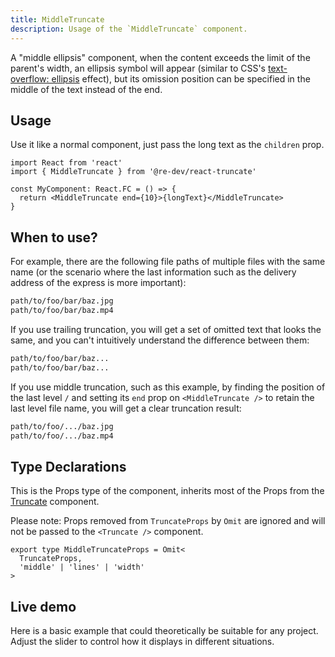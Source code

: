 ```yaml
---
title: MiddleTruncate
description: Usage of the `MiddleTruncate` component.
---
```



A "middle ellipsis" component, when the content exceeds the limit of the parent's width, an ellipsis symbol will appear (similar to CSS's [text-overflow: ellipsis](https://developer.mozilla.org/en-US/docs/Web/CSS/text-overflow) effect), but its omission position can be specified in the middle of the text instead of the end.

## Usage

Use it like a normal component, just pass the long text as the `children` prop.

```tsx
import React from 'react'
import { MiddleTruncate } from '@re-dev/react-truncate'

const MyComponent: React.FC = () => {
  return <MiddleTruncate end={10}>{longText}</MiddleTruncate>
}
```

## When to use?

For example, there are the following file paths of multiple files with the same name (or the scenario where the last information such as the delivery address of the express is more important):

```bash
path/to/foo/bar/baz.jpg
path/to/foo/bar/baz.mp4
```

If you use trailing truncation, you will get a set of omitted text that looks the same, and you can't intuitively understand the difference between them:

```bash
path/to/foo/bar/baz...
path/to/foo/bar/baz...
```

If you use middle truncation, such as this example, by finding the position of the last level `/` and setting its `end` prop on `<MiddleTruncate />` to retain the last level file name, you will get a clear truncation result:

```bash
path/to/foo/.../baz.jpg
path/to/foo/.../baz.mp4
```

## Type Declarations

This is the Props type of the component, inherits most of the Props from the [Truncate](/reference/truncate/) component.

Please note: Props removed from `TruncateProps` by `Omit` are ignored and will not be passed to the `<Truncate />` component.

```tsx
export type MiddleTruncateProps = Omit<
  TruncateProps,
  'middle' | 'lines' | 'width'
>
```

## Live demo

Here is a basic example that could theoretically be suitable for any project. Adjust the slider to control how it displays in different situations.

<ControllableMiddleTruncate client:only="react" lang="en" />
